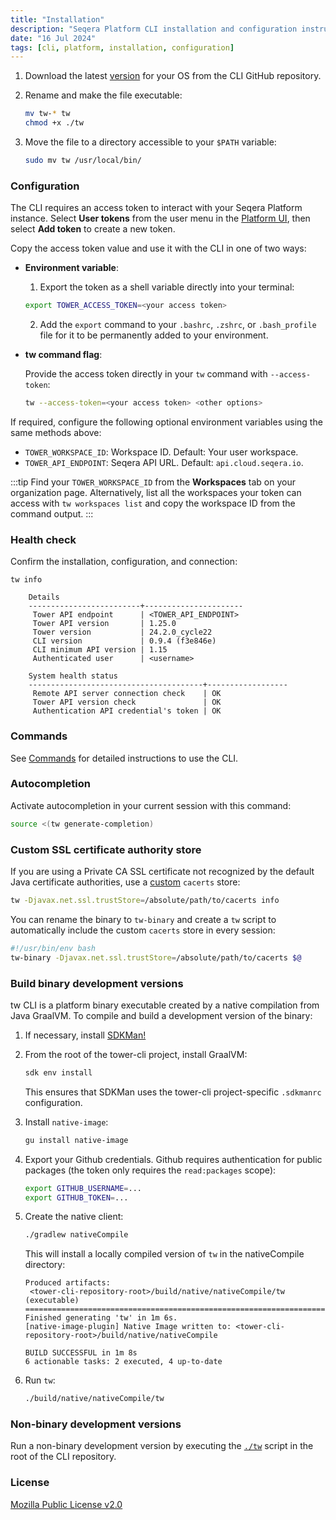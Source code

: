 ```yaml
---
title: "Installation"
description: "Seqera Platform CLI installation and configuration instructions."
date: "16 Jul 2024"
tags: [cli, platform, installation, configuration]
---
```



1. Download the latest [version][releases] for your OS from the CLI GitHub repository.
1. Rename and make the file executable:

    ```bash
    mv tw-* tw
    chmod +x ./tw
    ```

1. Move the file to a directory accessible to your `$PATH` variable:

    ```bash
    sudo mv tw /usr/local/bin/
    ```

### Configuration

The CLI requires an access token to interact with your Seqera Platform instance. Select **User tokens** from the user menu in the [Platform UI](https://cloud.seqera.io), then select **Add token** to create a new token.

Copy the access token value and use it with the CLI in one of two ways:

- **Environment variable**:

  1. Export the token as a shell variable directly into your terminal:

    ```bash
    export TOWER_ACCESS_TOKEN=<your access token>
    ```

  2. Add the `export` command to your `.bashrc`, `.zshrc`, or `.bash_profile` file for it to be permanently added to your environment.

- **tw command flag**:

  Provide the access token directly in your `tw` command with `--access-token`:

  ```bash
  tw --access-token=<your access token> <other options>
  ```

If required, configure the following optional environment variables using the same methods above:

- `TOWER_WORKSPACE_ID`: Workspace ID. Default: Your user workspace.
- `TOWER_API_ENDPOINT`: Seqera API URL. Default: `api.cloud.seqera.io`.

:::tip
Find your `TOWER_WORKSPACE_ID` from the **Workspaces** tab on your organization page. Alternatively, list all the workspaces your token can access with `tw workspaces list` and copy the workspace ID from the command output.
:::

### Health check

Confirm the installation, configuration, and connection:

```console
tw info

    Details
    -------------------------+----------------------
     Tower API endpoint      | <TOWER_API_ENDPOINT>
     Tower API version       | 1.25.0               
     Tower version           | 24.2.0_cycle22       
     CLI version             | 0.9.4 (f3e846e)      
     CLI minimum API version | 1.15                 
     Authenticated user      | <username>  
     
    System health status
    ---------------------------------------+------------------
     Remote API server connection check    | OK
     Tower API version check               | OK
     Authentication API credential's token | OK
```

### Commands

See [Commands](./commands.mdx) for detailed instructions to use the CLI.

### Autocompletion

Activate autocompletion in your current session with this command:

```bash
source <(tw generate-completion)
```

### Custom SSL certificate authority store

If you are using a Private CA SSL certificate not recognized by the default Java certificate authorities, use a [custom](https://www.baeldung.com/jvm-certificate-store-errors) `cacerts` store:

```bash
tw -Djavax.net.ssl.trustStore=/absolute/path/to/cacerts info
```

You can rename the binary to `tw-binary` and create a `tw` script to automatically include the custom `cacerts` store in every session:

```bash
#!/usr/bin/env bash
tw-binary -Djavax.net.ssl.trustStore=/absolute/path/to/cacerts $@
```

### Build binary development versions

tw CLI is a platform binary executable created by a native compilation from Java GraalVM. To compile and build a development version of the binary:

1. If necessary, install [SDKMan!](https://sdkman.io/)
1. From the root of the tower-cli project, install GraalVM:

    ```bash
    sdk env install
    ```

    This ensures that SDKMan uses the tower-cli project-specific `.sdkmanrc` configuration.

1. Install `native-image`:

    ```bash
    gu install native-image
    ```

1. Export your Github credentials. Github requires authentication for public packages (the token only requires the `read:packages` scope):

    ```bash
    export GITHUB_USERNAME=...
    export GITHUB_TOKEN=...
    ```

1. Create the native client:

    ```bash
    ./gradlew nativeCompile
    ```

    This will install a locally compiled version of `tw` in the nativeCompile directory:

    ```console
    Produced artifacts:
     <tower-cli-repository-root>/build/native/nativeCompile/tw (executable)
    ========================================================================================================================
    Finished generating 'tw' in 1m 6s.
    [native-image-plugin] Native Image written to: <tower-cli-repository-root>/build/native/nativeCompile
    
    BUILD SUCCESSFUL in 1m 8s
    6 actionable tasks: 2 executed, 4 up-to-date
    ```

1. Run `tw`:

    ```bash
    ./build/native/nativeCompile/tw
    ```

### Non-binary development versions

Run a non-binary development version by executing the [`./tw`](https://github.com/seqeralabs/tower-cli/blob/master/tw) script in the root of the CLI repository.

### License

[Mozilla Public License v2.0](https://github.com/seqeralabs/tower-cli/blob/master/LICENSE.txt)

[releases]: https://github.com/seqeralabs/tower-cli/releases
